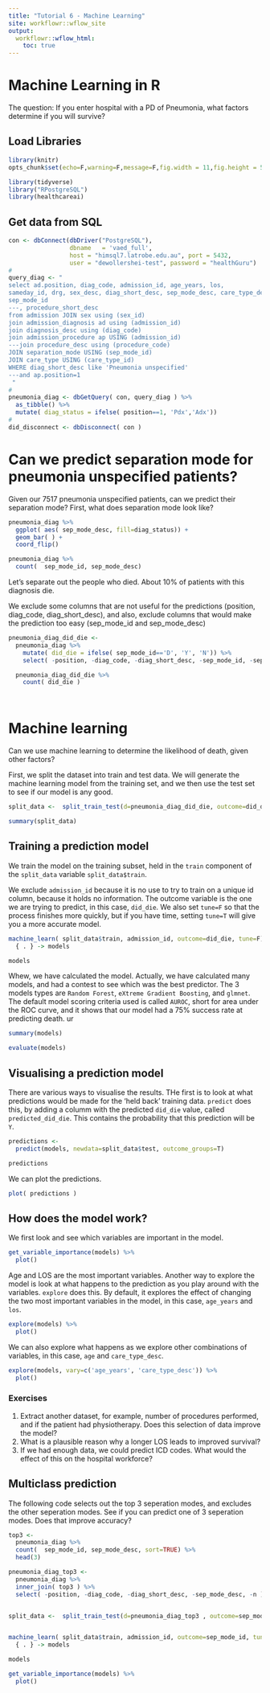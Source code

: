 ```yaml
---
title: "Tutorial 6 - Machine Learning"
site: workflowr::wflow_site
output:
  workflowr::wflow_html:
    toc: true
---
```



# Machine Learning in R

The question: If you enter hospital with a PD of Pneumonia, what factors determine if you will survive?


## Load Libraries

```r
library(knitr)
opts_chunk$set(echo=F,warning=F,message=F,fig.width = 11,fig.height = 5,cache=F)

library(tidyverse)
library("RPostgreSQL")
library(healthcareai)

```
## Get data from SQL

```r

con <- dbConnect(dbDriver("PostgreSQL"), 
				 dbname   = 'vaed_full',
				 host = "himsql7.latrobe.edu.au", port = 5432,
				 user = "dewollershei-test", password = "healthGuru")
#
query_diag <- " 
select ad.position, diag_code, admission_id, age_years, los, 
sameday_id, drg, sex_desc, diag_short_desc, sep_mode_desc, care_type_desc,
sep_mode_id
---, procedure_short_desc
from admission JOIN sex using (sex_id)
join admission_diagnosis ad using (admission_id)
join diagnosis_desc using (diag_code)
join admission_procedure ap USING (admission_id) 
---join procedure_desc using (procedure_code)
JOIN separation_mode USING (sep_mode_id)
JOIN care_type USING (care_type_id)
WHERE diag_short_desc like 'Pneumonia unspecified'
---and ap.position=1
 "
#
pneumonia_diag <- dbGetQuery( con, query_diag ) %>% 
  as_tibble() %>%
  mutate( diag_status = ifelse( position==1, 'Pdx','Adx'))
#
did_disconnect <- dbDisconnect( con )


```

# Can we predict separation mode for pneumonia unspecified patients?

Given our 7517 pneumonia unspecified patients, can we predict their separation mode?  First, what does separation mode look like?



```r

pneumonia_diag %>%
  ggplot( aes( sep_mode_desc, fill=diag_status)) +
  geom_bar( ) +
  coord_flip()

pneumonia_diag %>%
  count(  sep_mode_id, sep_mode_desc)


```

Let's separate out the people who died.  About 10% of patients with this diagnosis die.

We exclude some columns that are not useful for the predictions (position, diag_code, diag_short_desc), and also, exclude columns that would make the prediction too easy (sep_mode_id and sep_mode_desc)

```r

pneumonia_diag_did_die <- 
  pneumonia_diag %>%
    mutate( did_die = ifelse( sep_mode_id=='D', 'Y', 'N')) %>%
    select( -position, -diag_code, -diag_short_desc, -sep_mode_id, -sep_mode_desc )

  pneumonia_diag_did_die %>%
    count( did_die )




```


# Machine learning

Can we use machine learning to determine the likelihood of death, given other factors?

First, we split the dataset into train and test data.  We will generate the machine learning model from the training set, and we then use the test set to see if our model is any good.

```r

split_data <-  split_train_test(d=pneumonia_diag_did_die, outcome=did_die, percent_train=.8, seed=101001) 

summary(split_data)

```

## Training a prediction model

We train the model on the training subset, held in the `train` component of the `split_data` variable `split_data$train`. 

We exclude `admission_id` because it is no use to try to train on a unique id column, because it holds no information.  The outcome variable is the one we are trying to predict, in this case, `did_die`. We also set `tune=F` so that the process finishes more quickly, but if  you have time, setting `tune=T` will give you a more accurate model.

```r

machine_learn( split_data$train, admission_id, outcome=did_die, tune=F) %>% 
  { . } -> models

models

```

Whew, we have calculated the model.  Actually, we have calculated many models, and had a contest to see which was the best predictor.  The 3 models types are `Random Forest`, `eXtreme Gradient Boosting`, and `glmnet`.  The default model scoring criteria used is called `AUROC`, short for area under the ROC curve, and it shows that our model had a 75% success rate at predicting death.
ur 

```r
summary(models)

evaluate(models)
```
## Visualising a prediction model

There are various ways to visualise the results.  THe first is to look at what predictions would be made for the 'held back' training data.  `predict` does this, by adding a columm with the predicted `did_die` value, called `predicted_did_die`.  This contains the probability that this prediction will be `Y`. 

```r

predictions <- 
  predict(models, newdata=split_data$test, outcome_groups=T) 

predictions

```

We can plot the predictions.

```r

plot( predictions )


```

## How does the model work?

We first look and see which variables are important in the model.

```r


get_variable_importance(models) %>%
  plot()

```

Age and LOS are the most important variables.  Another way to explore the model is look at what happens to the prediction as you play around with the variables.  `explore` does this. By default, it explores the effect of changing the two most important variables in the model, in this case, `age_years` and `los`.


```r

explore(models) %>% 
  plot()

```

We can also explore what happens as we explore other combinations of variables, in this case, `age` and `care_type_desc`.

```r

explore(models, vary=c('age_years', 'care_type_desc')) %>% 
  plot()


```

### Exercises
1. Extract another dataset, for example, number of procedures performed, and if the patient had physiotherapy.  Does this selection of data improve the model?
2.  What is a plausible reason why a longer LOS leads to improved survival?
3.  If we had enough data, we could predict ICD codes.  What would the effect of this on the hospital workforce?


## Multiclass prediction
The following code selects out the top 3 seperation modes, and excludes the other seperation modes.  See if you can predict one of 3 seperation modes.  Does that improve accuracy?




```r


top3 <- 
  pneumonia_diag %>%
  count(  sep_mode_id, sep_mode_desc, sort=TRUE) %>%
  head(3)

pneumonia_diag_top3 <- 
  pneumonia_diag %>%
  inner_join( top3 ) %>%
  select( -position, -diag_code, -diag_short_desc, -sep_mode_desc, -n )


split_data <-  split_train_test(d=pneumonia_diag_top3 , outcome=sep_mode_id, percent_train=.8, seed=101001) 


machine_learn( split_data$train, admission_id, outcome=sep_mode_id, tune=F) %>% 
  { . } -> models

models

get_variable_importance(models) %>%
  plot()



```

